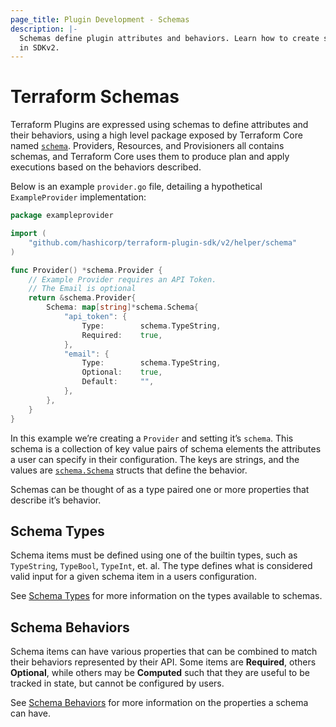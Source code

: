 ```yaml
---
page_title: Plugin Development - Schemas
description: |-
  Schemas define plugin attributes and behaviors. Learn how to create schemas
  in SDKv2.
---
```


# Terraform Schemas

Terraform Plugins are expressed using schemas to define attributes and their
behaviors, using a high level package exposed by Terraform Core named
[`schema`](https://github.com/hashicorp/terraform-plugin-sdk/tree/main/helper/schema).
Providers, Resources, and Provisioners all contains schemas, and Terraform Core
uses them to produce plan and apply executions based on the behaviors described.

Below is an example `provider.go` file, detailing a hypothetical `ExampleProvider` implementation:

```go
package exampleprovider

import (
    "github.com/hashicorp/terraform-plugin-sdk/v2/helper/schema"
)

func Provider() *schema.Provider {
    // Example Provider requires an API Token.
    // The Email is optional
    return &schema.Provider{
        Schema: map[string]*schema.Schema{
            "api_token": {
                Type:        schema.TypeString,
                Required:    true,
            },
            "email": {
                Type:        schema.TypeString,
                Optional:    true,
                Default:     "",
            },
        },
    }
}
```

In this example we’re creating a `Provider` and setting it’s `schema`. This
schema is a collection of key value pairs of schema elements the attributes a
user can specify in their configuration. The keys are strings, and the values
are
[`schema.Schema`](https://pkg.go.dev/github.com/hashicorp/terraform-plugin-sdk/v2/helper/schema#Schema)
structs that define the behavior.

Schemas can be thought of as a type paired one or more properties that describe
it’s behavior.

## Schema Types

Schema items must be defined using one of the builtin types, such as
`TypeString`, `TypeBool`, `TypeInt`, et. al. The type defines what is considered
valid input for a given schema item in a users configuration.

See [Schema Types](/terraform/plugin/sdkv2/schemas/schema-types) for more
information on the types available to schemas.

## Schema Behaviors

Schema items can have various properties that can be combined to match their
behaviors represented by their API. Some items are **Required**, others
**Optional**, while others may be **Computed** such that they are useful to be
tracked in state, but cannot be configured by users.

See [Schema Behaviors](/terraform/plugin/sdkv2/schemas/schema-behaviors) for more
information on the properties a schema can have.

